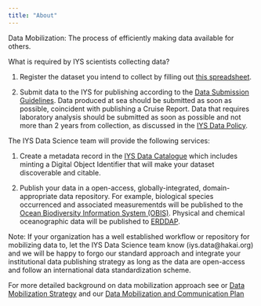 ```yaml
---
title: "About"
---
```


Data Mobilization: The process of efficiently making data available for others.


What is required by IYS scientists collecting data?

1) Register the dataset you intend to collect by filling out [this spreadsheet](https://docs.google.com/spreadsheets/d/1grJN_xPZScd4r-IgUK7v_jnCs5IGKhDDElTskt6qdAQ/edit?usp=sharing). 

2) Submit data to the IYS for publishing according to the [Data Submission Guidelines](https://international-year-of-the-salmon.github.io/about/Data-Submission-Guidelines.html). Data produced at sea should be submitted as soon as possible, coincident with publishing a Cruise Report. Data that requires laboratory analysis should be submitted as soon as possible and not more than 2 years from collection, as discussed in the [IYS Data Policy](https://international-year-of-the-salmon.github.io/about/IYS%20Data%20Policy_draft.pdf).

The IYS Data Science team will provide the following services:

1) Create a metadata record in the [IYS Data Catalogue](https://iys.hakai.org) which includes minting a Digital Object Identifier that will make your dataset discoverable and citable.

2) Publish your data in a open-access, globally-integrated, domain-appropriate data repository. For example, biological species occurrenced and associated measurementds will be published to the [Ocean Biodiversity Information System (OBIS)](https://obis.org). Physical and chemical oceanographic data will be published to [ERDDAP](https://data.cioospacific.ca/erddap/index.html).

Note: If your organization has a well established workflow or repository for mobilizing data to, let the IYS Data Science team know (iys.data@hakai.org) and we will be happy to forgo our standard approach and integrate your institutional data publishing strategy as long as the data are open-access and follow an international data standardization scheme.

For more detailed background on data mobilization approach see or [Data Mobilization Strategy](https://international-year-of-the-salmon.github.io/about/IYS-OOS-strategy.pdf) and our [Data Mobilization and Communication Plan](http://127.0.0.1:13384/rmd_output/3/IYS-OOS-Data-Mobilization-and-Communication-Plan_v2.pdf)
